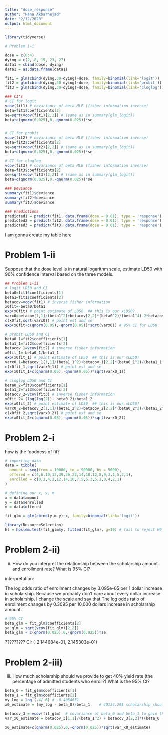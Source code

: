 ```yaml
---
title: "dose_response"
author: "Hana Akbarnejad"
date: "2/12/2020"
output: html_document
---
```


```r
library(tidyverse)
```

 
```r

# Problem 1-i

dose = c(0:4)
dying = c(2, 8, 15, 23, 27)
data1 = cbind(dose, dying)
data1 = as.data.frame(data1)

fit1 = glm(cbind(dying,30-dying)~dose, family=binomial(link='logit'))
fit2 = glm(cbind(dying,30-dying)~dose, family=binomial(link='probit'))
fit3 = glm(cbind(dying,30-dying)~dose, family=binomial(link='cloglog'))

### CI's
# CI for logit
vcov(fit1) # covariance of beta MLE (fisher information inverse)
beta=fit1$coefficients[2]
se=sqrt(vcov(fit1)[2,2]) # (same as in summary(glm_logit))
beta+c(qnorm(0.025),0,-qnorm(0.025))*se


# CI for probit
vcov(fit2) # covariance of beta MLE (fisher information inverse)
beta=fit2$coefficients[2]
se=sqrt(vcov(fit2)[2,2]) # (same as in summary(glm_logit))
beta+c(qnorm(0.025),0,-qnorm(0.025))*se

# CI for cloglog
vcov(fit3) # covariance of beta MLE (fisher information inverse)
beta=fit3$coefficients[2]
se=sqrt(vcov(fit3)[2,2]) # (same as in summary(glm_logit))
beta+c(qnorm(0.025),0,-qnorm(0.025))*se

### Deviance
summary(fit1)$deviance
summary(fit2)$deviance
summary(fit3)$deviance

### Predictions
predicted1 = predict(fit1, data.frame(dose = 0.01), type = 'response')
predicted2 = predict(fit2, data.frame(dose = 0.01), type = 'response')
predicted3 = predict(fit3, data.frame(dose = 0.01), type = 'response')

```

I am gonna create my table here

# Problem 1-ii
Suppose that the dose level is in natural logarithm scale, estimate LD50 with
90% confidence interval based on the three models.

```r

## Problem 1-ii
# logit LD50 and CI
beta0=fit1$coefficients[1]
beta1=fit1$coefficients[2]
betacov=vcov(fit1) # inverse fisher information
x0fit=-beta0/beta1 
exp(x0fit) # point estimate of LD50  ## this is our xLD50?
varx0=betacov[1,1]/(beta1^2)+betacov[2,2]*(beta0^2)/(beta1^4)-2*betacov[1,2]*beta0/(beta1^3)
c(x0fit,sqrt(varx0)) # point est and se
exp(x0fit+c(qnorm(0.05),-qnorm(0.05))*sqrt(varx0)) # 95% CI for LD50

# probit LD50 and CI
beta0_1=fit2$coefficients[1]
beta1_1=fit2$coefficients[2]
betacov_1=vcov(fit2) # inverse fisher information
x0fit_1=-beta0_1/beta1_1 
exp(x0fit_1) # point estimate of LD50  ## this is our xLD50?
varx0_1=betacov_1[1,1]/(beta1_1^2)+betacov_1[2,2]*(beta0_1^2)/(beta1_1^4)-2*betacov_1[1,2]*beta0_1/(beta1_1^3)
c(x0fit_1,sqrt(varx0_1)) # point est and se
exp(x0fit_1+c(qnorm(0.05),-qnorm(0.05))*sqrt(varx0_1))

# cloglog LD50 and CI
beta0_2=fit3$coefficients[1]
beta1_2=fit3$coefficients[2]
betacov_2=vcov(fit3) # inverse fisher information
x0fit_2= (log(log(2))- beta0_2)/beta1_2 
exp(x0fit_2) # point estimate of LD50  ## this is our xLD50?
varx0_2=betacov_2[1,1]/(beta1_2^2)+betacov_2[2,2]*(beta0_2^2)/(beta1_2^4)-2*betacov_2[1,2]*beta0_2/(beta1_2^3)
c(x0fit_2,sqrt(varx0_2)) # point est and se
exp(x0fit_2+c(qnorm(0.05),-qnorm(0.05))*sqrt(varx0_2))
```

# Problem 2-i

how is the foodness of fit?
```r

# importing data
data = tibble(
  amount = seq(from = 10000, to = 90000, by = 5000),
  offered = c(4,6,10,12,39,36,22,14,10,12,8,9,3,1,5,2,1),
  enrolled = c(0,2,4,2,12,14,10,7,5,5,3,5,2,0,4,2,1)
)

# defining our x, y, m
x = data$amount
y = data$enrolled
m = data$offered

fit_glm = glm(cbind(y,m-y)~x, family=binomial(link='logit'))

library(ResourceSelection)
hl = hoslem.test(fit_glm$y, fitted(fit_glm), g=10) # fail to reject H0 >>> good fit!
```

# Problem 2-ii)
ii) How do you interpret the relationship between the scholarship amount
and enrollment rate? What is 95% CI?

interpretation:

The log odds ratio of enrollment changes by 3.095e-05 per 1 dollar increase in scholarship. Because we probably don't care about every dollar increase in scholarship, I change the scale and say that The log odds ratio of enrollment changes by 0.3095 per 10,000 dollars increase in scholarship amount.

```r

# 95% CI
beta_glm = fit_glm$coefficients[2]
se_glm = sqrt(vcov(fit_glm)[2,2])
beta_glm + c(qnorm(0.025),0,-qnorm(0.025))*se
```

????????? CI: (-2.144684e-01, 2.145303e-01)

# Problem 2-iii)
iii) How much scholarship should we provide to get 40% yield rate (the
percentage of admitted students who enroll?) What is the 95% CI?
```r

beta_0 = fit_glm$coefficients[1]
beta_1 = fit_glm$coefficients[2]
my_log = log (.4/.6) # -0.4054651
x0_estimate = (my_log - beta_0)/beta_1    # 40134.29$ scholarship should be offered to have 40% of people who get the                                            offer, enrol in the college

betacov_3 = vcov(fit_glm)  # covariance of beta_0 and beta_1 to gain the variance of the estimate
var_x0_estimate = betacov_3[1,1]/(beta_1^2) + betacov_3[2,2]*((beta_0 - log(0.4/0.6))^2)/(beta_1^4)-2*betacov_3[1,2]*(beta_0 - log(0.4/0.6))/(beta_1^3)

x0_estimate+c(qnorm(0.025),0,-qnorm(0.025))*sqrt(var_x0_estimate)

```

